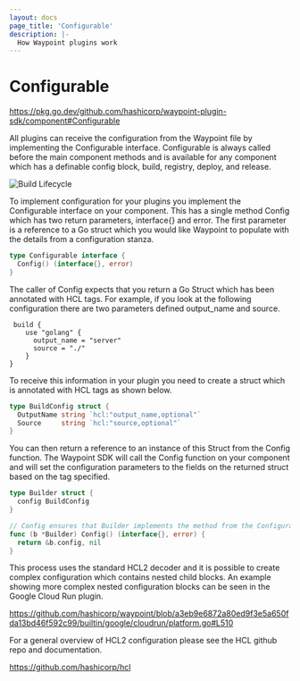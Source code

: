 ```yaml
---
layout: docs
page_title: 'Configurable'
description: |-
  How Waypoint plugins work
---
```


# Configurable

https://pkg.go.dev/github.com/hashicorp/waypoint-plugin-sdk/component#Configurable

All plugins can receive the configuration from the Waypoint file by implementing the Configurable interface.
Configurable is always called before the main component methods and is available for any component which has a
definable config block, build, registry, deploy, and release.

![Build Lifecycle](/img/extending-waypoint/build.png)

To implement configuration for your plugins you implement the Configurable interface on your component. This has a
single method Config which has two return parameters, interface{} and error. The first parameter is a reference
to a Go struct which you would like Waypoint to populate with the details from a configuration stanza.

```go
type Configurable interface {
  Config() (interface{}, error)
}
```

The caller of Config expects that you return a Go Struct which has been annotated with HCL tags. For example, if you
look at the following configuration there are two parameters defined output_name and source.

```hcl
 build {
    use "golang" {
      output_name = "server"
      source = "./"
    }
}
```

To receive this information in your plugin you need to create a struct which is annotated with HCL tags as shown below.

```go
type BuildConfig struct {
  OutputName string `hcl:"output_name,optional"`
  Source     string `hcl:"source,optional"`
}
```

You can then return a reference to an instance of this Struct from the Config function. The Waypoint SDK will call the
Config function on your component and will set the configuration parameters to the fields on the returned struct based
on the tag specified.

```go
type Builder struct {
  config BuildConfig
}

// Config ensures that Builder implements the method from the Configurable interface
func (b *Builder) Config() (interface{}, error) {
  return &b.config, nil
}
```

This process uses the standard HCL2 decoder and it is possible to create complex configuration which contains nested child
blocks. An example showing more complex nested configuration blocks can be seen in the Google Cloud Run plugin.

https://github.com/hashicorp/waypoint/blob/a3eb9e6872a80ed9f3e5a650fda13bd46f592c99/builtin/google/cloudrun/platform.go#L510

For a general overview of HCL2 configuration please see the HCL github repo and documentation.

https://github.com/hashicorp/hcl
